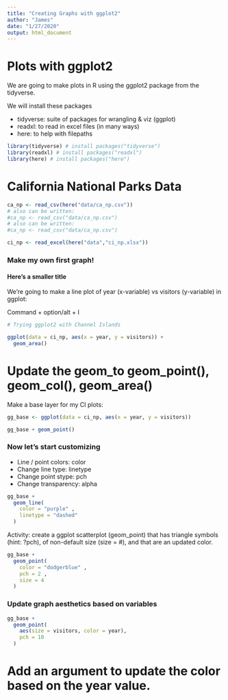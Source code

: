 ```yaml
---
title: "Creating Graphs with ggplot2"
author: "James"
date: "1/27/2020"
output: html_document
---
```



# Plots with ggplot2

We are going to make plots in R using the ggplot2 package from the tidyverse. 

We will install these packages

- tidyverse: suite of packages for wrangling & viz (ggplot)
- readxl: to read in excel files (in many ways)
- here: to help with filepaths

```r
library(tidyverse) # install packages("tidyverse")
library(readxl) # install packages("readxl")
library(here) # install packages("here")
```

# California National Parks Data 

```r

ca_np <- read_csv(here("data/ca_np.csv"))
# also can be written:
#ca_np <- read_csv("data/ca_np.csv")
# also can be written:
#ca_np <- read_csv("data/ca_np.csv")

ci_np <- read_excel(here("data","ci_np.xlsx"))
```

### Make my own first graph!
#### Here's a smaller title

We're going to make a line plot of year (x-variable) vs visitors (y-variable) in ggplot:

Command + option/alt + I
```r
# Trying ggplot2 with Channel Islands

ggplot(data = ci_np, aes(x = year, y = visitors)) + 
  geom_area()

```

# Update the geom_to geom_point(), geom_col(), geom_area()

Make a base layer for my CI plots:
```r
gg_base <- ggplot(data = ci_np, aes(x = year, y = visitors))

gg_base + geom_point()
```


### Now let's start customizing 

- Line / point colors: color
- Change line type: linetype
- Change point stype: pch
- Change transparency: alpha

```r
gg_base + 
  geom_line(
    color = "purple" , 
    linetype = "dashed"
  )

```

Activity: create a ggplot scatterplot (geom_point) that has triangle symbols (hint: ?pch), of non-default size (size = #), and that are an updated color.

```r
gg_base + 
  geom_point(
    color = "dodgerblue" ,
    pch = 2 , 
    size = 4
  )
```


### Update graph aesthetics based on variables

```r
gg_base + 
  geom_point(
    aes(size = visitors, color = year),
    pch = 10
  )
```
# Add an argument to update the color based on the year value.




